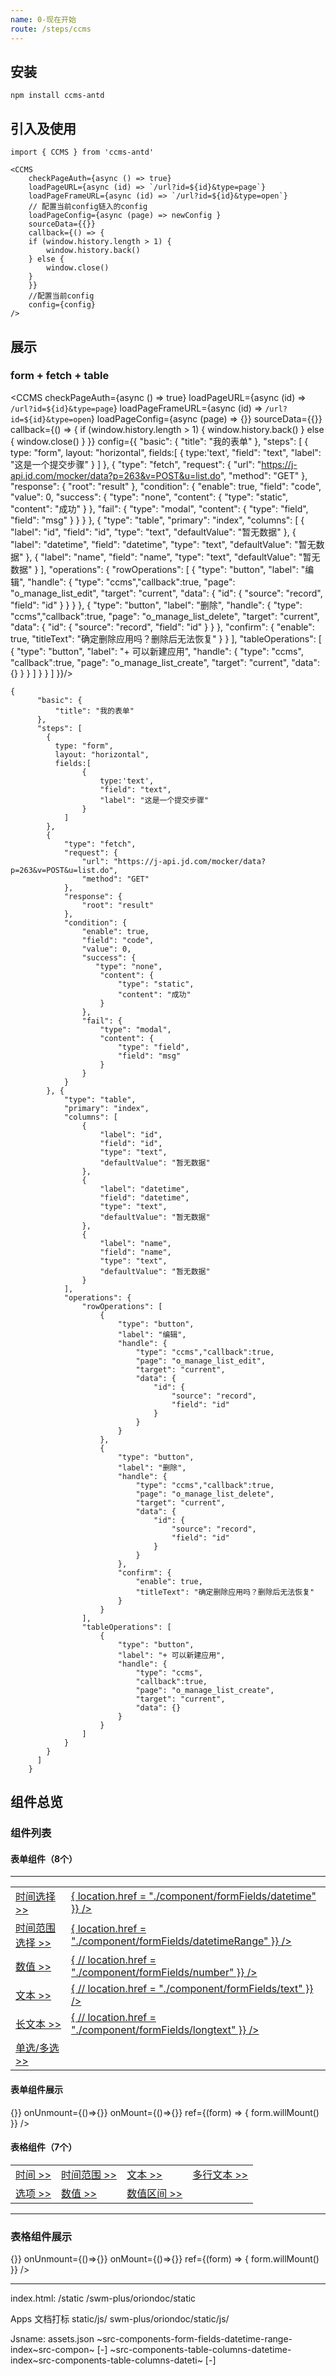 ```yaml
---
name: 0-现在开始
route: /steps/ccms
---
```



## 安装
```
npm install ccms-antd
```

## 引入及使用
```
import { CCMS } from 'ccms-antd'

<CCMS
    checkPageAuth={async () => true}
    loadPageURL={async (id) => `/url?id=${id}&type=page`}
    loadPageFrameURL={async (id) => `/url?id=${id}&type=open`}
    // 配置当前config链入的config
    loadPageConfig={async (page) => newConfig }
    sourceData={{}}
    callback={() => {
    if (window.history.length > 1) {
        window.history.back()
    } else {
        window.close()
    }
    }}
    //配置当前config
    config={config}
/>

```



## 展示

### form + fetch + table
  <CCMS
    checkPageAuth={async () => true}
    loadPageURL={async (id) => `/url?id=${id}&type=page`}
    loadPageFrameURL={async (id) => `/url?id=${id}&type=open`}
    loadPageConfig={async (page) => {}}
    sourceData={{}}
    callback={() => {
      if (window.history.length > 1) {
        window.history.back()
      } else {
        window.close()
      }
    }}
    config={{
      "basic": {
          "title": "我的表单"
      },
      "steps": [
        {
          type: "form",
          layout: "horizontal",
          fields:[
                {
                    type:'text',
                    "field": "text",
                    "label": "这是一个提交步骤"
                }
            ]
        },
        {
            "type": "fetch",
            "request": {
                "url": "https://j-api.jd.com/mocker/data?p=263&v=POST&u=list.do",
                "method": "GET"
            },
            "response": {
                "root": "result"
            },
            "condition": {
                "enable": true,
                "field": "code",
                "value": 0,
                "success": {
                   "type": "none",
                    "content": {
                        "type": "static",
                        "content": "成功"
                    }
                },
                "fail": {
                    "type": "modal",
                    "content": {
                        "type": "field",
                        "field": "msg"
                    }
                }
            }
        }, {
            "type": "table",
            "primary": "index",
            "columns": [
                {
                    "label": "id",
                    "field": "id",
                    "type": "text",
                    "defaultValue": "暂无数据"
                },
                {
                    "label": "datetime",
                    "field": "datetime",
                    "type": "text",
                    "defaultValue": "暂无数据"
                },
                {
                    "label": "name",
                    "field": "name",
                    "type": "text",
                    "defaultValue": "暂无数据"
                }
            ],
            "operations": {
                "rowOperations": [
                    {
                        "type": "button",
                        "label": "编辑",
                        "handle": {
                            "type": "ccms","callback":true,
                            "page": "o_manage_list_edit",
                            "target": "current",
                            "data": {
                                "id": {
                                    "source": "record",
                                    "field": "id"
                                }
                            }
                        }
                    },
                    {
                        "type": "button",
                        "label": "删除",
                        "handle": {
                            "type": "ccms","callback":true,
                            "page": "o_manage_list_delete",
                            "target": "current",
                            "data": {
                                "id": {
                                    "source": "record",
                                    "field": "id"
                                }
                            }
                        },
                        "confirm": {
                            "enable": true,
                            "titleText": "确定删除应用吗？删除后无法恢复"
                        }
                    }
                ],
                "tableOperations": [
                    {
                        "type": "button",
                        "label": "+ 可以新建应用",
                        "handle": {
                            "type": "ccms",
                            "callback":true,
                            "page": "o_manage_list_create",
                            "target": "current",
                            "data": {}
                        }
                    }
                ]
            }
        }
      ]
    }}/>

```
{
      "basic": {
          "title": "我的表单"
      },
      "steps": [
        {
          type: "form",
          layout: "horizontal",
          fields:[
                {
                    type:'text',
                    "field": "text",
                    "label": "这是一个提交步骤"
                }
            ]
        },
        {
            "type": "fetch",
            "request": {
                "url": "https://j-api.jd.com/mocker/data?p=263&v=POST&u=list.do",
                "method": "GET"
            },
            "response": {
                "root": "result"
            },
            "condition": {
                "enable": true,
                "field": "code",
                "value": 0,
                "success": {
                   "type": "none",
                    "content": {
                        "type": "static",
                        "content": "成功"
                    }
                },
                "fail": {
                    "type": "modal",
                    "content": {
                        "type": "field",
                        "field": "msg"
                    }
                }
            }
        }, {
            "type": "table",
            "primary": "index",
            "columns": [
                {
                    "label": "id",
                    "field": "id",
                    "type": "text",
                    "defaultValue": "暂无数据"
                },
                {
                    "label": "datetime",
                    "field": "datetime",
                    "type": "text",
                    "defaultValue": "暂无数据"
                },
                {
                    "label": "name",
                    "field": "name",
                    "type": "text",
                    "defaultValue": "暂无数据"
                }
            ],
            "operations": {
                "rowOperations": [
                    {
                        "type": "button",
                        "label": "编辑",
                        "handle": {
                            "type": "ccms","callback":true,
                            "page": "o_manage_list_edit",
                            "target": "current",
                            "data": {
                                "id": {
                                    "source": "record",
                                    "field": "id"
                                }
                            }
                        }
                    },
                    {
                        "type": "button",
                        "label": "删除",
                        "handle": {
                            "type": "ccms","callback":true,
                            "page": "o_manage_list_delete",
                            "target": "current",
                            "data": {
                                "id": {
                                    "source": "record",
                                    "field": "id"
                                }
                            }
                        },
                        "confirm": {
                            "enable": true,
                            "titleText": "确定删除应用吗？删除后无法恢复"
                        }
                    }
                ],
                "tableOperations": [
                    {
                        "type": "button",
                        "label": "+ 可以新建应用",
                        "handle": {
                            "type": "ccms",
                            "callback":true,
                            "page": "o_manage_list_create",
                            "target": "current",
                            "data": {}
                        }
                    }
                ]
            }
        }
      ]
    }
```

## 组件总览
### 组件列表

#### 表单组件（8个）

*****
<table style={{boxShadow: "none","textAlign": "left"}}>
  <tbody>
    <tr style={{border:0, borderBottom: "1px solid #f0f0f0", height: "60px"}}>
        <td style={{width:"160px",}}>
          <a href="./component/formFields/datetime">
              时间选择 >>
          </a>
        </td>
        <td>
          <a href="./component/formFields/datetime">
            <Datetime
              onChange={(value) => {
                location.href =  "./component/formFields/datetime"
              }}
            />
          </a>
        </td>
    </tr>
    <tr style={{border:0, borderBottom: "1px solid #f0f0f0", height: "60px"}}>
      <td style={{width:"160px",}}>
        <a href="./component/formFields/datetimeRange">
            时间范围选择 >>
        </a>
      </td>
      <td>
        <a href="./component/formFields/datetimeRange">
          <DatetimeRange
            onChange={(value) => {
              location.href =  "./component/formFields/datetimeRange"
            }}
          />
        </a>
      </td>
    </tr>
    <tr style={{border:0, borderBottom: "1px solid #f0f0f0", height: "60px"}}>
      <td style={{width:"160px",}}>
        <a href="./component/formFields/number">
            数值 >>
        </a>
      </td>
      <td>
        <a href="./component/formFields/number">
          <Number
            onChange={(value) => {
              // location.href =  "./component/formFields/number"
            }}
          />
        </a>
      </td>
    </tr>
    <tr style={{border:0, borderBottom: "1px solid #f0f0f0", height: "60px"}}>
      <td style={{width:"160px",}}>
        <a href="./component/formFields/text">
            文本 >>
        </a>
      </td>
      <td>
        <a href="./component/formFields/text">
          <Text 
            onChange={(value) => {
              // location.href =  "./component/formFields/text"
            }}
          />
        </a>
      </td>
    </tr>
    <tr style={{border:0, borderBottom: "1px solid #f0f0f0", height: "90px"}}>
      <td style={{width:"160px",}}>
        <a href="./component/formFields/longtext">
            长文本 >>
        </a>
      </td>
      <td>
        <a href="./component/formFields/longtext">
          <LongText
            onChange={(value) => {
            // location.href =  "./component/formFields/longtext"
            }}
          />
        </a>
      </td>
    </tr>
    <tr style={{border:0, borderBottom: "1px solid #f0f0f0", height: "90px"}}>
      <td style={{width:"160px",}}>
        <a href="./component/formFields/select">
            单选/多选 >>
        </a>
      </td>
      <td>
        <a href="./component/formFields/select">
          <SingileSelect />
        </a>
      </td>
    </tr>
  </tbody>
</table>


#### 表单组件展示

<Playground>
  <Form
    data={{dropdown:['radio'], datetime: new Date()}}
    config={{
      fields: [
        {
          label: "日期时间",
          field: "datetime",
          type: "datetime",
          default: {
            type: "data",
            value: "2020-01-01"
          }
        },
        {
          label: "时间范围",
          field: "datetimeRange",
          type: "datetimeRange"
        },
        {
          label: "数值",
          field: "number",
          type: "number"
        },
        {
          label: "文本",
          field: "text",
          type: "text"
        },
        {
          label: "长文本",
          field: "longtext",
          type: "longtext"
        },
        {
          label: "单选展示模式",
          field: "radio",
          type: "select_single",
          mode: "radio",
          default: {
            type: "static",
            value: "radio"
          },
          options: {
            from: "manual",
            data: [
              {
                value: "dropdown",
                label: "下拉选框"
              },
              {
                value: "radio",
                label: "单选框"
              },
              {
                value: "button",
                label: "按钮"
              }
            ]
          }
        },
        {
          label: "多选展示模式",
          field: "checkbox",
          type: "select_multiple",
          mode: "checkbox",
          options: {
            from: "manual",
            data: [
              {
                value: "dropdown",
                label: "下拉选框"
              },
              {
                value: "checkbox",
                label: "复选框"
              }
            ]
          }
        },
        {
          label: "多选下拉展示模式",
          field: "dropdown",
          type: "select_multiple",
          mode: "dropdown",
          default: {
            type: "static",
            value: ["radio"]
          },
          options: {
            from: "manual",
            data: [
              {
                value: "dropdown",
                label: "下拉选框"
              },
              {
                value: "checkbox",
                label: "复选框"
              }
            ]
          }
        }
      ]
    }}
    onSubmit={()=>{}}
    onUnmount={()=>{}}
    onMount={()=>{}}
    ref={(form) => {
      form.willMount()
    }}
  />
</Playground>


#### 表格组件（7个）


<table style={{boxShadow: "none","textAlign": "left"}}>
  <tbody>
    <tr style={{border:0, borderBottom: "1px solid #f0f0f0", height: "60px"}}>
        <td style={{width:"160px",}}>
          <a href="./component/tableColumns/datetime">
              时间 >>
          </a>
        </td>
        <td style={{width:"160px",}}>
          <a href="./component/tableColumns/datetimeRange">
              时间范围 >>
          </a>
        </td>
        <td style={{width:"160px",}}>
          <a href="./component/tableColumns/text">
              文本 >>
          </a>
        </td>
        <td style={{width:"160px",}}>
          <a href="./component/tableColumns/multirowText">
              多行文本 >>
          </a>
        </td>
    </tr>
    <tr style={{border:0, borderBottom: "1px solid #f0f0f0", height: "90px"}}>
      <td style={{width:"160px",}}>
        <a href="./component/tableColumns/enum">
            选项 >>
        </a>
      </td>
        <td style={{width:"160px",}}>
          <a href="./component/tableColumns/number">
              数值 >>
          </a>
        </td>
      <td>
        <a href="./component/tableColumns/numberRange">
            数值区间 >>
        </a>
      </td>
    </tr>
  </tbody>
</table>

*****

### 表格组件展示

<Playground>
  <Table
    data={
      {
      0:[{ 
          text: "文本信息",
          number: 20,
          datetimeRange: "2020-10,2020-11",
          datetime: new Date(),
          multirowText: '1,2,3',
          numberRange: '10,100',
          Aenum: 0
        }]
      }
    }
    config={
      {
        primary: "index",
        operations: {
          rowOperations:[
            {
              type: 'button',
              label: 'test',
              handle: {
                type: '@test/ccms',
                page: 'test',
                target: 'current'
              },
              confirm: {
                enable:true,
                titleText:'111'
              }
            }
          ]
        },
        columns:[
          {
            label: "文本",
            field: "text",
            type: "text",
            defaultValue: "暂无数据"
          },
          {
            label: "多行文本",
            field: "multirowText",
            type: "multirowText",
            defaultValue: "暂无数据"
          },
          {
            label: "数值",
            field: "number",
            type: "number"
          },
          {
            label: "数值范围",
            field: "numberRange",
            type: "numberRange",
            defaultValue: "暂无数据"
          },
          {
            label: "时间",
            field: "datetime",
            type: "datetime",
            format: "YYYY-MM"
          },
          {
            label: "时间范围",
            field: "datetimeRange",
            type: "datetimeRange",
            format: "YYYY-MM-DD",
            split: '~'
          },
          {
              "label": "授权类型",
              "field": "Aenum",
              "type": "Aenum",
              "defaultValue": "暂无数据",
              "options": {
                  "from": "manual",
                  "data": [
                      {
                          "value": 0,
                          "label": "白名单"
                      },
                      {
                          "value": 1,
                          "label": "黑名单"
                      }
                  ]
              }
          }
        ]
      }
    }
    step={0}
    onSubmit={()=>{}}
    onUnmount={()=>{}}
    onMount={()=>{}}
    ref={(form) => {
      form.willMount()
    }}
  />
</Playground>

*****

index.html:
/static
/swm-plus/oriondoc/static

Apps
文档打标
static/js/
swm-plus/oriondoc/static/js/

Jsname: assets.json
~src-components-form-fields-datetime-range-index~src-compon~
[-]
~src-components-table-columns-datetime-index~src-components-table-columns-dateti~
[-]